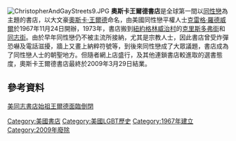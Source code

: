 [[File:ChristopherAndGayStreets9.JPG|thumb]]
'''奧斯卡王爾德書店'''是全球第一間以[[同性戀|同性戀]]為主題的書店，以大文豪[[奧斯卡·王爾德|奧斯卡·王爾德]]命名，由美國同性戀平權人士[[克雷格·羅德威爾|克雷格·羅德威爾]]於1967年11月24日開辦，1973年，書店搬到[[紐約|紐約]][[格林威治村|格林威治村]]的[[克里斯多弗街|克里斯多弗街]]和[[同志街|同志街]]。由於早年同性戀仍不被主流所接納，尤其是宗教人士，因此書店曾受炸彈恐嚇及電話滋擾，牆上又畫上納粹符號等，到後來同性戀成了大眾議題，書店成為了同性戀人士的朝聖地方。但隨者網上店盛行，及其他連鎖書店較進取的選書態度，奧斯卡王爾德書店最終於2009年3月29日結業。
==參考資料==
[https://web.archive.org/web/20160927123828/http://www.publishing.com.hk/pubnews/NewsDetail.asp?NewsID=20021112104 美同志書店始祖王爾德面臨倒閉]

[[Category:美國書店|Category:美國書店]]
[[Category:美國LGBT歷史|Category:美國LGBT歷史]]
[[Category:1967年建立|Category:1967年建立]]
[[Category:2009年廢除|Category:2009年廢除]]